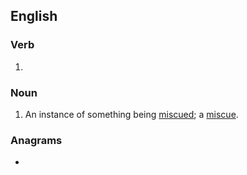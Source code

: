 ==English==

===Verb===
{{head|en|present participle}}

# {{present participle of|miscue|lang=en|nocat=1}}

===Noun===
{{en-noun}}

# An instance of something being [[miscue]]d; a [[miscue]].

===Anagrams===
* {{anagrams|en|a=cgiimnsu|musicing}}